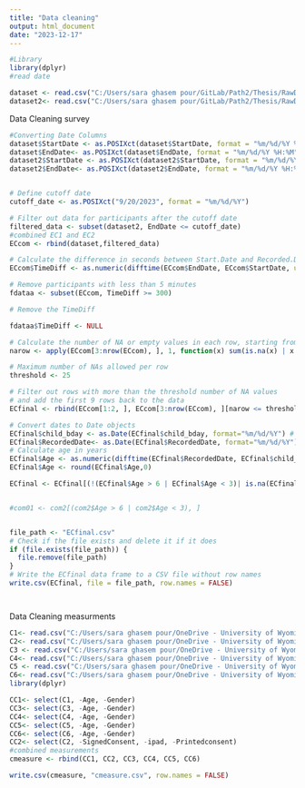 ```yaml
---
title: "Data cleaning"
output: html_document
date: "2023-12-17"
---
```


```r
#Library
library(dplyr)
#read date

dataset <- read.csv("C:/Users/sara ghasem pour/GitLab/Path2/Thesis/RawData/EC_pre.csv")
dataset2<- read.csv("C:/Users/sara ghasem pour/GitLab/Path2/Thesis/RawData/EC.csv")


```

Data Cleaning survey

```r

#Converting Date Columns
dataset$StartDate <- as.POSIXct(dataset$StartDate, format = "%m/%d/%Y %H:%M")
dataset$EndDate<- as.POSIXct(dataset$EndDate, format = "%m/%d/%Y %H:%M")
dataset2$StartDate <- as.POSIXct(dataset2$StartDate, format = "%m/%d/%Y %H:%M")
dataset2$EndDate<- as.POSIXct(dataset2$EndDate, format = "%m/%d/%Y %H:%M")


# Define cutoff date 
cutoff_date <- as.POSIXct("9/20/2023", format = "%m/%d/%Y")

# Filter out data for participants after the cutoff date
filtered_data <- subset(dataset2, EndDate <= cutoff_date)
#combined EC1 and EC2 
ECcom <- rbind(dataset,filtered_data)

# Calculate the difference in seconds between Start.Date and Recorded.Date
ECcom$TimeDiff <- as.numeric(difftime(ECcom$EndDate, ECcom$StartDate, units = "secs"))

# Remove participants with less than 5 minutes
fdataa <- subset(ECcom, TimeDiff >= 300)

# Remove the TimeDiff

fdataa$TimeDiff <- NULL

# Calculate the number of NA or empty values in each row, starting from row 10
narow <- apply(ECcom[3:nrow(ECcom), ], 1, function(x) sum(is.na(x) | x == ""))

# Maximum number of NAs allowed per row
threshold <- 25

# Filter out rows with more than the threshold number of NA values
# and add the first 9 rows back to the data
ECfinal <- rbind(ECcom[1:2, ], ECcom[3:nrow(ECcom), ][narow <= threshold, ])

# Convert dates to Date objects
ECfinal$child_bday <- as.Date(ECfinal$child_bday, format="%m/%d/%Y") # adjust format as needed
ECfinal$RecordedDate<- as.Date(ECfinal$RecordedDate, format="%m/%d/%Y") # adjust format as needed
# Calculate age in years
ECfinal$Age <- as.numeric(difftime(ECfinal$RecordedDate, ECfinal$child_bday, units="days")) / 365.25
ECfinal$Age <- round(ECfinal$Age,0)

ECfinal <- ECfinal[(!(ECfinal$Age > 6 | ECfinal$Age < 3)| is.na(ECfinal$Age)), ]


#com01 <- com2[(com2$Age > 6 | com2$Age < 3), ]


file_path <- "ECfinal.csv"
# Check if the file exists and delete it if it does
if (file.exists(file_path)) {
  file.remove(file_path)
}
# Write the ECfinal data frame to a CSV file without row names
write.csv(ECfinal, file = file_path, row.names = FALSE)




```

Data Cleaning measurments

```r


C1<- read.csv("C:/Users/sara ghasem pour/OneDrive - University of Wyoming/Desktop/THESIS/Surveys, data dictionary/Rowdata/ECECcenter.csv")
C2<- read.csv("C:/Users/sara ghasem pour/OneDrive - University of Wyoming/Desktop/THESIS/Surveys, data dictionary/Rowdata/Lab.csv")
C3 <- read.csv("C:/Users/sara ghasem pour/OneDrive - University of Wyoming/Desktop/THESIS/Surveys, data dictionary/Rowdata/North.csv")
C4<- read.csv("C:/Users/sara ghasem pour/OneDrive - University of Wyoming/Desktop/THESIS/Surveys, data dictionary/Rowdata/Open.csv")
C5 <- read.csv("C:/Users/sara ghasem pour/OneDrive - University of Wyoming/Desktop/THESIS/Surveys, data dictionary/Rowdata/South.csv")
C6<- read.csv("C:/Users/sara ghasem pour/OneDrive - University of Wyoming/Desktop/THESIS/Surveys, data dictionary/Rowdata/Heads.csv")
library(dplyr)

CC1<- select(C1, -Age, -Gender)
CC3<- select(C3, -Age, -Gender)
CC4<- select(C4, -Age, -Gender)
CC5<- select(C5, -Age, -Gender)
CC6<- select(C6, -Age, -Gender)
CC2<- select(C2, -SignedConsent, -ipad, -Printedconsent)
#combined measurements
cmeasure <- rbind(CC1, CC2, CC3, CC4, CC5, CC6)

write.csv(cmeasure, "cmeasure.csv", row.names = FALSE)


```


